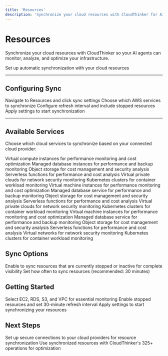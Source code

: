 ```yaml
---
title: 'Resources'
description: 'Synchronize your cloud resources with CloudThinker for AI-powered operations'
---
```


# Resources

Synchronize your cloud resources with CloudThinker so your AI agents can monitor, analyze, and optimize your infrastructure.

<Card title="Configure Resource Sync" icon="sync" href="#configuring-sync">
  Set up automatic synchronization with your cloud resources
</Card>

---

## Configuring Sync

<Steps>
  <Step title="Open Sync Configuration">
    Navigate to Resources and click sync settings
  </Step>
  <Step title="Select Services">
    Choose which AWS services to synchronize
  </Step>
  <Step title="Set Sync Options">
    Configure refresh interval and include stopped resources
  </Step>
  <Step title="Save Configuration">
    Apply settings to start synchronization
  </Step>
</Steps>

---

## Available Services

Choose which cloud services to synchronize based on your connected cloud provider:

<Tabs>
  <Tab title="AWS">
    <CardGroup cols={3}>
      <Card title="EC2 Instances" icon="server" color="#FF9900">
        Virtual compute instances for performance monitoring and cost optimization
      </Card>
      <Card title="RDS Databases" icon="database" color="#2196F3">
        Managed database instances for performance and backup monitoring
      </Card>
      <Card title="S3 Buckets" icon="folder" color="#4CAF50">
        Object storage for cost management and security analysis
      </Card>
      <Card title="Lambda Functions" icon="bolt" color="#FF6B6B">
        Serverless functions for performance and cost analysis
      </Card>
      <Card title="VPC Networks" icon="network-wired" color="#607D8B">
        Virtual private clouds for network security monitoring
      </Card>
      <Card title="EKS Clusters" icon="dharmachakra" color="#326CE5">
        Kubernetes clusters for container workload monitoring
      </Card>
    </CardGroup>
  </Tab>
  
  <Tab title="GCP">
    <CardGroup cols={3}>
      <Card title="Compute Engine" icon="server" color="#4285F4">
        Virtual machine instances for performance monitoring and cost optimization
      </Card>
      <Card title="Cloud SQL" icon="database" color="#DB4437">
        Managed database service for performance and backup monitoring
      </Card>
      <Card title="Cloud Storage" icon="folder" color="#0F9D58">
        Object storage for cost management and security analysis
      </Card>
      <Card title="Cloud Functions" icon="bolt" color="#F4B400">
        Serverless functions for performance and cost analysis
      </Card>
      <Card title="VPC Networks" icon="network-wired" color="#9AA0A6">
        Virtual private clouds for network security monitoring
      </Card>
      <Card title="GKE Clusters" icon="dharmachakra" color="#326CE5">
        Kubernetes clusters for container workload monitoring
      </Card>
    </CardGroup>
  </Tab>
  
  <Tab title="Azure">
    <CardGroup cols={3}>
      <Card title="Virtual Machines" icon="server" color="#0078D4">
        Virtual machine instances for performance monitoring and cost optimization
      </Card>
      <Card title="Azure SQL" icon="database" color="#00BCF2">
        Managed database service for performance and backup monitoring
      </Card>
      <Card title="Blob Storage" icon="folder" color="#00A4EF">
        Object storage for cost management and security analysis
      </Card>
      <Card title="Azure Functions" icon="bolt" color="#FFB900">
        Serverless functions for performance and cost analysis
      </Card>
      <Card title="Virtual Networks" icon="network-wired" color="#0078D4">
        Virtual networks for network security monitoring
      </Card>
      <Card title="AKS Clusters" icon="dharmachakra" color="#326CE5">
        Kubernetes clusters for container workload monitoring
      </Card>
    </CardGroup>
  </Tab>
</Tabs>

## Sync Options

<CardGroup cols={2}>
  <Card title="Include Stopped Resources" icon="toggle-on">
    Enable to sync resources that are currently stopped or inactive for complete visibility
  </Card>
  <Card title="Auto-refresh Interval" icon="clock">
    Set how often to sync resources (recommended: 30 minutes)
  </Card>
</CardGroup>

## Getting Started

<Steps>
  <Step title="Start with Core Services">
    Select EC2, RDS, S3, and VPC for essential monitoring
  </Step>
  <Step title="Configure Sync Options">
    Enable stopped resources and set 30-minute refresh interval
  </Step>
  <Step title="Save Configuration">
    Apply settings to start synchronizing your resources
  </Step>
</Steps>

## Next Steps

<CardGroup cols={2}>
  <Card title="Configure Connections" icon="plug" href="/guide/connections">
    Set up secure connections to your cloud providers for resource synchronization
  </Card>
  <Card title="Explore Operations" icon="play" href="/guide/operations-hub">
    Use synchronized resources with CloudThinker's 325+ operations for optimization
  </Card>
</CardGroup>